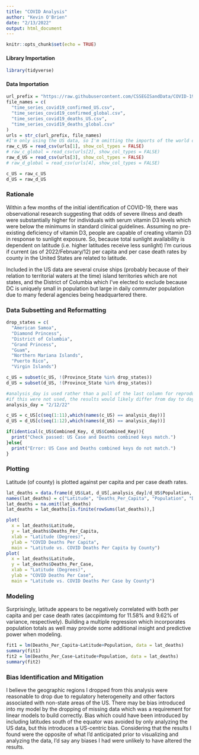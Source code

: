 ---
title: "COVID Analysis"
author: "Kevin O'Brien"
date: "2/13/2022"
output: html_document
---

```{r setup, include=FALSE}
knitr::opts_chunk$set(echo = TRUE)
```
#### Library Importation
```{r imports, include=TRUE}
library(tidyverse)
```
#### Data Importation
```{r data_import, include=TRUE}
url_prefix = "https://raw.githubusercontent.com/CSSEGISandData/COVID-19/master/csse_covid_19_data/csse_covid_19_time_series/"
file_names = c(
  "time_series_covid19_confirmed_US.csv", 
  "time_series_covid19_confirmed_global.csv", 
  "time_series_covid19_deaths_US.csv", 
  "time_series_covid19_deaths_global.csv"
)
urls = str_c(url_prefix, file_names)
#I'm only using the US data, so I'm omitting the imports of the world data.
raw_c_US = read_csv(urls[1], show_col_types = FALSE)
# raw_c_global = read_csv(urls[2], show_col_types = FALSE)
raw_d_US = read_csv(urls[3], show_col_types = FALSE)
# raw_d_global = read_csv(urls[4], show_col_types = FALSE)

c_US = raw_c_US
d_US = raw_d_US
```
### Rationale
Within a few months of the initial identification of COVID-19, there was observational research suggesting that odds of severe illness and death were substantially higher for individuals with serum vitamin D3 levels which were below the minimums in standard clinical guidelines.
Assuming no pre-existing deficiency of vitamin D3, people are capable of creating vitamin D3 in response to sunlight exposure.
So, because total sunlight availability is dependent on latitude (i.e. higher latitudes receive less sunlight) I’m curious if current (as of 2022/February/12) per capita and per case death rates by county in the United States are related to latitude.

Included in the US data are several cruise ships (probably because of their relation to territorial waters at the time) island territories which are not states, and the District of Columbia which I’ve elected to exclude because DC is uniquely small in population but large in daily commuter population due to many federal agencies being headquartered there.

### Data Subsetting and Reformatting
```{r data_subset, include=TRUE}
drop_states = c(
  "American Samoa", 
  "Diamond Princess", 
  "District of Columbia", 
  "Grand Princess", 
  "Guam",
  "Northern Mariana Islands",
  "Puerto Rico",
  "Virgin Islands")

c_US = subset(c_US, !(Province_State %in% drop_states))
d_US = subset(d_US, !(Province_State %in% drop_states))

#analysis_day is used rather than a pull of the last column for reproducibility
#if this were not used, the results would likely differ from day to day
analysis_day = "2/12/22"

c_US = c_US[c(seq(1:11),which(names(c_US) == analysis_day))]
d_US = d_US[c(seq(1:12),which(names(d_US) == analysis_day))]

if(identical(c_US$Combined_Key, d_US$Combined_Key)){
  print("Check passed: US Case and Deaths combined keys match.")
}else{
  print("Error: US Case and Deaths combined keys do not match.")
}
```
### Plotting
Latitude (of county) is plotted against per capita and per case death rates.
```{r latitude, include=TRUE}
lat_deaths = data.frame(d_US$Lat, d_US[,analysis_day]/d_US$Population, d_US$Population, d_US[,analysis_day]/c_US[,analysis_day])
names(lat_deaths) = c("Latitude", "Deaths_Per_Capita", "Population", "Deaths_Per_Case")
lat_deaths = na.omit(lat_deaths)
lat_deaths = lat_deaths[is.finite(rowSums(lat_deaths)),]
```
```{r latitude_plots, include=TRUE}
plot(
  x = lat_deaths$Latitude,
  y = lat_deaths$Deaths_Per_Capita,
  xlab = "Latitude (Degrees)",
  ylab = "COVID Deaths Per Capita",
  main = "Latitude vs. COVID Deaths Per Capita by County")
plot(
  x = lat_deaths$Latitude,
  y = lat_deaths$Deaths_Per_Case,
  xlab = "Latitude (Degrees)",
  ylab = "COVID Deaths Per Case",
  main = "Latitude vs. COVID Deaths Per Case by County")

```

### Modeling
Surprisingly, latitude appears to be negatively correlated with both per capita and per case death rates (accpimtomg for 11.58% and 9.62% of variance, respectively).
Building a multiple regression which incorporates population totals as well may provide some additional insight and predictive power when modeling.
```{r latitude_models, include=TRUE}
fit1 = lm(Deaths_Per_Capita~Latitude+Population, data = lat_deaths)
summary(fit1)
fit2 = lm(Deaths_Per_Case~Latitude+Population, data = lat_deaths)
summary(fit2)
```
### Bias Identification and Mitigation
I believe the geographic regions I dropped from this analysis were reasonable to drop due to regulatory heterogeneity and other factors associated with non-state areas of the US.
There may be bias introduced into my model by the dropping of missing data which was a requirement for linear models to build correctly.
Bias which could have been introduced by including latitudes south of the equator was avoided by only analyzing the US data, but this introduces a US-centric bias.
Considering that the results I found were the opposite of what I'd anticipated prior to visualizing and analyzing the data, I'd say any biases I had were unlikely to have altered the results.